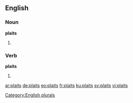 ==English==

===Noun===
'''plaits'''

# {{plural of|plait}}

===Verb===
'''plaits'''

# {{third-person singular of|plait}}

[[Category:English plurals]]

[[ar:plaits]]
[[de:plaits]]
[[eo:plaits]]
[[fr:plaits]]
[[ku:plaits]]
[[sv:plaits]]
[[vi:plaits]]